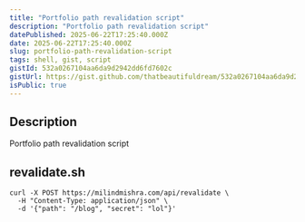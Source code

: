 ```yaml
---
title: "Portfolio path revalidation script"
description: "Portfolio path revalidation script"
datePublished: 2025-06-22T17:25:40.000Z
date: 2025-06-22T17:25:40.000Z
slug: portfolio-path-revalidation-script
tags: shell, gist, script
gistId: 532a0267104aa6da9d2942dd6fd7602c
gistUrl: https://gist.github.com/thatbeautifuldream/532a0267104aa6da9d2942dd6fd7602c
isPublic: true
---
```


## Description

Portfolio path revalidation script

## revalidate.sh

```shell
curl -X POST https://milindmishra.com/api/revalidate \
  -H "Content-Type: application/json" \
  -d '{"path": "/blog", "secret": "lol"}'
```


